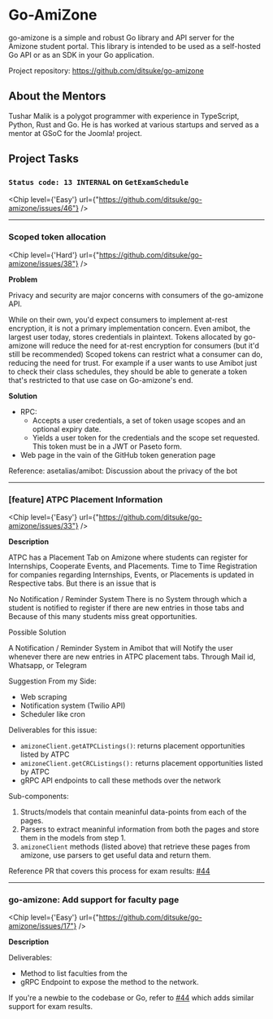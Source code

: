 
# Go-AmiZone

go-amizone is a simple and robust Go library and API server for the Amizone student portal. This library is intended to be used as a self-hosted Go API or as an SDK in your Go application.

Project repository: https://github.com/ditsuke/go-amizone

## About the Mentors

Tushar Malik is a polygot programmer with experience in TypeScript, Python, Rust and Go. He is has worked at various startups and served as a mentor at GSoC for the Joomla! project.

## Project Tasks

### `Status code: 13 INTERNAL` on `GetExamSchedule`

<Chip level={'Easy'} url={"https://github.com/ditsuke/go-amizone/issues/46"} />

---

### Scoped token allocation

<Chip level={'Hard'} url={"https://github.com/ditsuke/go-amizone/issues/38"} />

**Problem**

Privacy and security are major concerns with consumers of the go-amizone API.

While on their own, you'd expect consumers to implement at-rest encryption, it is not a primary implementation concern. Even amibot, the largest user today, stores credentials in plaintext. Tokens allocated by go-amizone will reduce the need for at-rest encryption for consumers (but it'd still be recommended)
Scoped tokens can restrict what a consumer can do, reducing the need for trust. For example if a user wants to use Amibot just to check their class schedules, they should be able to generate a token that's restricted to that use case on Go-amizone's end.

**Solution**

- RPC:
  - Accepts a user credentials, a set of token usage scopes and an optional expiry date.
  - Yields a user token for the credentials and the scope set requested. This token must be in a JWT or Paseto form.
- Web page in the vain of the GitHub token generation page

Reference: asetalias/amibot: Discussion about the privacy of the bot

---

### [feature] ATPC Placement Information

<Chip level={'Easy'} url={"https://github.com/ditsuke/go-amizone/issues/33"} />

**Description**

ATPC has a Placement Tab on Amizone where students can register for Internships, Cooperate Events, and Placements. Time to Time Registration for companies regarding Internships, Events, or Placements is updated in Respective tabs. But there is an issue that is

No Notification / Reminder System
There is no System through which a student is notified to register if there are new entries in those tabs and Because of this many students miss great opportunities.

Possible Solution

A Notification / Reminder System in Amibot that will Notify the user whenever there are new entries in ATPC placement tabs. Through Mail id, Whatsapp, or Telegram

Suggestion From my Side:

- Web scraping
- Notification system (Twilio API)
- Scheduler like cron

Deliverables for this issue:

- `amizoneClient.getATPCListings()`: returns placement opportunities listed by ATPC
- `amizoneClient.getCRCListings():` returns placement opportunities listed by ATPC
- gRPC API endpoints to call these methods over the network

Sub-components:

1. Structs/models that contain meaninful data-points from each of the pages.
2. Parsers to extract meaninful information from both the pages and store them in the models from step 1.
3. `amizoneClient` methods (listed above) that retrieve these pages from amizone, use parsers to get useful data and return them.

Reference PR that covers this process for exam results: [#44](https://github.com/ditsuke/go-amizone/pull/44)

---

### go-amizone: Add support for faculty page

<Chip level={'Easy'} url={"https://github.com/ditsuke/go-amizone/issues/17"} />

**Description**

Deliverables:

- Method to list faculties from the
- gRPC Endpoint to expose the method to the network.

If you're a newbie to the codebase or Go, refer to [#44](https://github.com/ditsuke/go-amizone/pull/44) which adds similar support for exam results.
